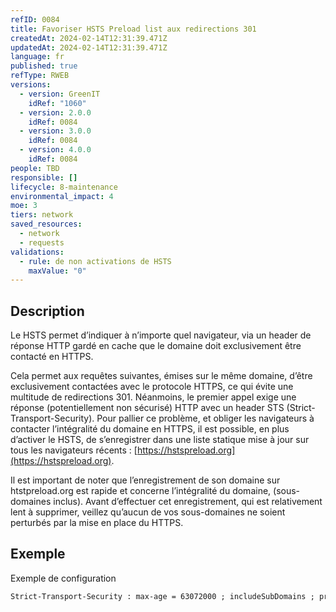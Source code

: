 ```yaml
---
refID: 0084
title: Favoriser HSTS Preload list aux redirections 301
createdAt: 2024-02-14T12:31:39.471Z
updatedAt: 2024-02-14T12:31:39.471Z
language: fr
published: true
refType: RWEB
versions:
  - version: GreenIT
    idRef: "1060"
  - version: 2.0.0
    idRef: 0084
  - version: 3.0.0
    idRef: 0084
  - version: 4.0.0
    idRef: 0084
people: TBD
responsible: []
lifecycle: 8-maintenance
environmental_impact: 4
moe: 3
tiers: network
saved_resources:
  - network
  - requests
validations:
  - rule: de non activations de HSTS
    maxValue: "0"
---
```


## Description

Le HSTS permet d’indiquer à n’importe quel navigateur, via un header de réponse HTTP gardé en cache que le domaine doit exclusivement être contacté en HTTPS.

Cela permet aux requêtes suivantes, émises sur le même domaine, d’être exclusivement contactées avec le protocole HTTPS, ce qui évite une multitude de redirections 301.
Néanmoins, le premier appel exige une réponse (potentiellement non sécurisé) HTTP avec un header STS (Strict-Transport-Security).
Pour pallier ce problème, et obliger les navigateurs à contacter l’intégralité du domaine en HTTPS, il est possible, en plus d’activer le HSTS, de s’enregistrer dans une liste statique mise à jour sur tous les navigateurs récents : [https://hstspreload.org](https://hstspreload.org).

Il est important de noter que l’enregistrement de son domaine sur htstpreload.org est rapide et concerne l’intégralité du domaine, (sous-domaines inclus). Avant d’effectuer cet enregistrement, qui est relativement lent à supprimer, veillez qu’aucun de vos sous-domaines ne soient perturbés par la mise en place du HTTPS.

## Exemple

Exemple de configuration

```apache
Strict-Transport-Security : max-age = 63072000 ; includeSubDomains ; preload
```
